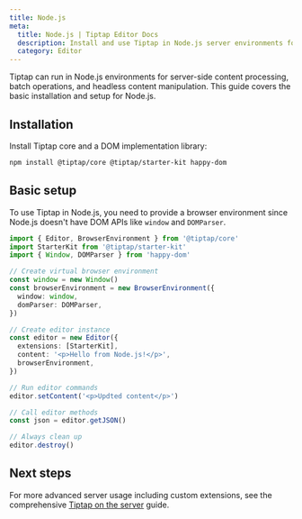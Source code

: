 ```yaml
---
title: Node.js
meta:
  title: Node.js | Tiptap Editor Docs
  description: Install and use Tiptap in Node.js server environments for content processing and manipulation.
  category: Editor
---
```


Tiptap can run in Node.js environments for server-side content processing, batch operations, and headless content manipulation. This guide covers the basic installation and setup for Node.js.

## Installation

Install Tiptap core and a DOM implementation library:

```bash
npm install @tiptap/core @tiptap/starter-kit happy-dom
```

## Basic setup

To use Tiptap in Node.js, you need to provide a browser environment since Node.js doesn't have DOM APIs like `window` and `DOMParser`.

```ts
import { Editor, BrowserEnvironment } from '@tiptap/core'
import StarterKit from '@tiptap/starter-kit'
import { Window, DOMParser } from 'happy-dom'

// Create virtual browser environment
const window = new Window()
const browserEnvironment = new BrowserEnvironment({
  window: window,
  domParser: DOMParser,
})

// Create editor instance
const editor = new Editor({
  extensions: [StarterKit],
  content: '<p>Hello from Node.js!</p>',
  browserEnvironment,
})

// Run editor commands
editor.setContent('<p>Updted content</p>')

// Call editor methods
const json = editor.getJSON()

// Always clean up
editor.destroy()
```

## Next steps

For more advanced server usage including custom extensions, see the comprehensive [Tiptap on the server](/guides/run-tiptap-on-the-server) guide.
